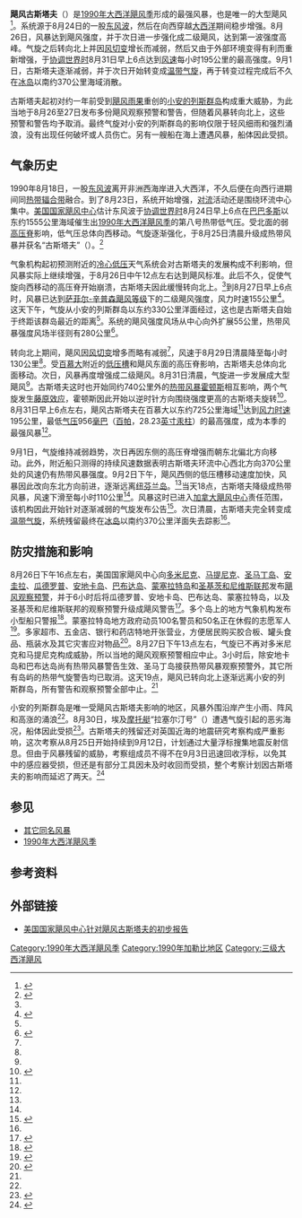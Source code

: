 {{Infobox Hurricane
| Name=飓风古斯塔夫<br />{{lang|en|Hurricane Gustav}}
| Type=飓风
| Year=1990
| Basin=Atl
| Image location=Gustav 30 August 1990.jpg
| Image name=8月30日的飓风古斯塔夫
| Formed=1990年8月24日
| Dissipated=1990年9月3日
| 1-min winds=105
| Pressure=956
| Damages=Minimal
| Fatalities=无报道
| Areas=[[小安的列斯群岛|小安的列斯群岛]]
| Hurricane season=[[1990年大西洋飓风季|1990年大西洋飓风季]]
}}
'''飓风古斯塔夫'''（{{lang-en|Hurricane Gustav}}）是[[1990年大西洋飓风季|1990年大西洋飓风季]]形成的最强风暴，也是唯一的大型飓风<ref name="ATLHURDAT">{{cite web | author = [[国家飓风中心|National Hurricane Center]] | title = Atlantic Best Tracks, 1851 to 2008 | year = 2009 | archiveurl = https://web.archive.org/web/20150626211932/http://www.aoml.noaa.gov/hrd/hurdat/tra51to08.txt | publisher = [[美国国家海洋和大气管理局|National Oceanic and Atmospheric Administration]] | accessdate = 2015-11-25 | archivedate = 2015-06-26 | deadurl = no | url = http://www.aoml.noaa.gov/hrd/hurdat/tra51to08.txt | format = TXT }}</ref>。系统源于8月24日的一股[[东风波|东风波]]，然后在向西穿越[[大西洋|大西洋]]期间稳步增强。8月26日，风暴达到飓风强度，并于次日进一步强化成二级飓风，达到第一波强度高峰。气旋之后转向北上并因[[风切变|风切变]]增长而减弱，然后又由于外部环境变得有利而重新增强，于[[协调世界时|协调世界时]]8月31日早上6点达到[[最大持续风速|风速]]每小时195公里的最高强度。9月1日，古斯塔夫逐渐减弱，并于次日开始转变成[[温带气旋|温带气旋]]，再于转变过程完成后不久在[[冰岛|冰岛]]以南约370公里海域消散。

古斯塔夫起初对约一年前受到[[飓风雨果|飓风雨果]]重创的[[小安的列斯群岛|小安的列斯群岛]]构成重大威胁，为此当地于8月26至27日发布多份飓风观察预警和警告，但随着风暴转向北上，这些预警和警告均予取消。最终气旋对小安的列斯群岛的影响仅限于轻风细雨和强烈涌浪，没有出现任何破坏或人员伤亡。另有一艘船在海上遭遇风暴，船体因此受损。

== 气象历史 ==
{{storm path|Gustav 1990 track.png}}
1990年8月18日，一股[[东风波|东风波]]离开非洲西海岸进入大西洋，不久后便在向西行进期间同[[热带辐合带|热带辐合带]]融合。到了8月23日，系统开始增强，[[对流|对流]]活动还是围绕环流中心集中。[[国家飓风中心|美国国家飓风中心]]估计东风波于[[协调世界时|协调世界时]]8月24日早上6点在[[巴巴多斯|巴巴多斯]]以东约1555公里海域催生出[[1990年大西洋飓风季|1990年大西洋飓风季]]的第八号热带低气压。受北面的弱[[高压脊|高压脊]]影响，低气压总体向西移动。气旋逐渐强化，于8月25日清晨升级成热带风暴并获名“古斯塔夫”（{{lang|en|Gustav}}）。<ref name="TCR1">{{cite report | author = Hal Gerrish | publisher = National Hurricane Center | year = 1991 | accessdate = 2016-01-14 | title = Hurricane Gustav Preliminary Report Page 1 | format = [[GIF|GIF]] | archiveurl = https://web.archive.org/web/20151122042313/http://www.nhc.noaa.gov/archive/storm_wallets/atlantic/atl1990-prelim/gustav/prelim01.gif | url = http://www.nhc.noaa.gov/archive/storm_wallets/atlantic/atl1990-prelim/gustav/prelim01.gif | deadurl = no | archivedate = 2015-11-22 | date =  }}</ref>

气象机构起初预测附近的[[冷心低压|冷心低压]]天气系统会对古斯塔夫的发展构成不利影响，但风暴实际上继续增强，于{{lang|en|[[协调世界时|UTC]]}}8月26日中午12点左右达到飓风标准。此后不久，促使气旋向西移动的高压脊开始崩溃，古斯塔夫因此缓慢转向北上。<ref name="TCR1" />到{{lang|en|UTC}}8月27日早上6点时，风暴已达到[[萨菲尔-辛普森飓风等级|萨菲尔-辛普森飓风等级]]下的二级飓风强度，风力时速155公里<ref name="TCR7">{{cite report | author = Hal Gerrish | publisher = National Hurricane Center | year = 1991 | accessdate = 2016-01-14 | title = Hurricane Gustav Preliminary Report Page 7 | url = http://www.nhc.noaa.gov/archive/storm_wallets/atlantic/atl1990-prelim/gustav/prelim07.gif | deadurl = no | archiveurl = https://web.archive.org/web/20151002020945/http://www.nhc.noaa.gov/archive/storm_wallets/atlantic/atl1990-prelim/gustav/prelim07.gif | archivedate = 2015-10-02 | date =  }}</ref>。这天下午，气旋从小安的列斯群岛以东约330公里洋面经过，这也是古斯塔夫自始于终距该群岛最近的距离<ref name="TCR1" />。系统的飓风强度风场从中心向外扩展55公里，热带风暴强度风场半径则有280公里<ref name="UPI">{{cite news | author = Staff Writer | date = 1990-08-27 | title = Gustav spares northeast Caribbean | publisher = ''United Press International''}}</ref>。

转向北上期间，飓风因[[风切变|风切变]]增多而略有减弱<ref name="TCR1" />，风速于8月29日清晨降至每小时130公里<ref name="TCR7" />。受[[百慕大|百慕大]]附近的[[低压槽|低压槽]]和飓风东面的高压脊影响，古斯塔夫总体向北面移动。次日，风暴再度增强成二级飓风。8月31日清晨，气旋进一步发展成大型飓风<ref name="TCR7" />。古斯塔夫这时也开始同约740公里外的[[1990年大西洋飓风季#热带风暴霍顿斯|热带风暴霍顿斯]]相互影响，两个气旋发生[[藤原效应|藤原效应]]，霍顿斯因此开始以逆时针方向围绕强度更高的古斯塔夫旋转<ref name="TCR2">{{cite report | author = Hal Gerrish | publisher = National Hurricane Center | year = 1991 | accessdate = 2016-01-14 | title = Hurricane Gustav Preliminary Report Page 2 | archivedate = 2015-11-22 | url = http://www.nhc.noaa.gov/archive/storm_wallets/atlantic/atl1990-prelim/gustav/prelim02.gif | deadurl = no | archiveurl = https://web.archive.org/web/20151122101714/http://www.nhc.noaa.gov/archive/storm_wallets/atlantic/atl1990-prelim/gustav/prelim02.gif | format = GIF | date =  }}</ref>。{{lang|en|UTC}}8月31日早上6点左右，飓风古斯塔夫在百慕大以东约725公里海域<ref name="TCR2" />达到[[最大持续风速|风力时速]]195公里，最低[[气压|气压]]956[[巴|毫巴]]（[[帕斯卡|百帕]]，28.23[[英寸汞柱|英寸汞柱]]）的最高强度，成为本季的最强风暴<ref name="TCR7" />。

9月1日，气旋维持减弱趋势，次日再因东侧的高压脊增强而朝东北偏北方向移动。此外，附近船只测得的持续风速数据表明古斯塔夫环流中心西北方向370公里处的风速仍有热带风暴强度。9月2日下午，飓风西侧的低压槽移动速度加快，风暴因此改向东北方向前进，逐渐远离[[纽芬兰岛|纽芬兰岛]]。<ref name="TCR2" />{{lang|en|UTC}}当天18点，古斯塔夫降级成热带风暴，风速下滑至每小时110公里<ref name="TCR7" />。风暴这时已进入[[加拿大飓风中心|加拿大飓风中心]]责任范围，该机构因此开始针对逐渐减弱的气旋发布公告<ref>{{cite report | author = Staff Writer | publisher = Canadian Hurricane Centre | archiveurl = https://web.archive.org/web/20060513213030/http://www.atl.ec.gc.ca/weather/hurricane/storm90.html | url = http://www.atl.ec.gc.ca/weather/hurricane/storm90.html | date = 2003-09-18 | accessdate = 2006-05-13 | title = Storms of 1990 | archivedate = 2006-05-13 | deadurl = yes }}</ref>。次日清晨，古斯塔夫完全转变成[[温带气旋|温带气旋]]，系统残留最终在[[冰岛|冰岛]]以南约370公里洋面失去踪影<ref name="TCR2" />。

== 防灾措施和影响 ==
{{lang|en|UTC}}8月26日下午16点左右，美国国家飓风中心向[[多米尼克|多米尼克]]、[[马提尼克|马提尼克]]、[[圣马丁岛_(加勒比海)|圣马丁岛]]、[[安圭拉|安圭拉]]、[[瓜德罗普|瓜德罗普]]、[[安地卡岛|安地卡岛]]、[[巴布达岛|巴布达岛]]、[[蒙塞拉特岛|蒙塞拉特岛]]和[[圣基茨和尼维斯联邦|圣基茨和尼维斯联邦]]发布[[热带气旋警告|飓风观察预警]]，并于6小时后将瓜德罗普、安地卡岛、巴布达岛、蒙塞拉特岛，以及圣基茨和尼维斯联邦的观察预警升级成飓风警告<ref name="TCR8">{{cite report | author = Hal Gerrish | publisher = National Hurricane Center | year = 1991 | archiveurl = https://web.archive.org/web/20151002020946/http://www.nhc.noaa.gov/archive/storm_wallets/atlantic/atl1990-prelim/gustav/prelim08.gif | archivedate = 2015-10-02 | accessdate = 2016-01-14 | title = Hurricane Gustav Preliminary Report Page 8 | url = http://www.nhc.noaa.gov/archive/storm_wallets/atlantic/atl1990-prelim/gustav/prelim08.gif | deadurl = no | format = GIF | date =  }}</ref>。多个岛上的地方气象机构发布小型船只警报<ref>{{cite news | author = Staff Writer | newspaper = ''The Gleaner'' | date = 1990-08-27 | title = Gustav upgraded to hurricane}}</ref>。蒙塞拉特岛地方政府动员100名警员和50名正在休假的志愿军人<ref>{{cite news | author = Staff Writer | date = 1990-08-27 | title = Hurricane Warnings Come Down As Storm Heads Past Islands | publisher = ''Associated Press''}}</ref>。多家超市、五金店、银行和药店特地开张营业，方便居民购买胶合板、罐头食品、瓶装水及其它灾害应对物品<ref>{{cite news | agency = [[美联社|Associated Press]] | newspaper = ''Gainesville Sun'' | date = 1990-08-28 | accessdate = 2016-01-14 | title = Gustav moves past Caribbean islands | url = https://news.google.com/newspapers?id=KPARAAAAIBAJ&sjid=QuoDAAAAIBAJ&pg=4131,9240972&dq=hurricane+gustav&hl=zh-CN | archive-date = 2020-12-15 | archive-url = https://web.archive.org/web/20201215033329/https://news.google.com/newspapers?id=KPARAAAAIBAJ&sjid=QuoDAAAAIBAJ&pg=4131%2C9240972&dq=hurricane+gustav&hl=zh-CN | dead-url = no }}</ref>。{{lang|en|UTC}}8月27日下午13点左右，气旋已不再对多米尼克和马提尼克构成威胁，所以当地的飓风观察预警相应中止。3小时后，除安地卡岛和巴布达岛尚有热带风暴警告生效、圣马丁岛接获热带风暴观察预警外，其它所有岛屿的热带气旋警告均已取消。{{lang|en|UTC}}这天19点，飓风已转向北上逐渐远离小安的列斯群岛，所有警告和观察预警全部中止。<ref name="TCR8" />

小安的列斯群岛是唯一受飓风古斯塔夫影响的地区，风暴外围沿岸产生小雨、阵风和高涨的涌浪<ref name="UPI" />。8月30日，埃及[[摩托船|摩托艇]]“拉塞尔汀号”（{{lang|en|Raseltin}}）遭遇气旋引起的恶劣海况，船体因此受损<ref>{{cite news | author = Staff Writer | date = 1990-09-04 | title = Casualties | publisher = ''Lloyd's List''}}</ref>。古斯塔夫的残留还对英国近海的地震研究考察构成严重影响，这次考察从8月25日开始持续到9月12日，计划通过大量浮标搜集地震反射信息。但由于风暴残留的威胁，考察组成员不得不在9月3日迅速回收浮标，以免其中的感应器受损，但还是有部分工具因未及时收回而受损，整个考察计划因古斯塔夫的影响而延迟了两天。<ref>{{cite report | author = Dr. C.P. Summerhayes | publisher = Institute of Oceanographic Sciences Deacon Laboratory | year = 1990 | title = Cruise Report Number 218}}</ref>

== 参见 ==
{{Portal|热带气旋}}
* [[颶風古斯塔夫|其它同名风暴]]
* [[1990年大西洋飓风季|1990年大西洋飓风季]]

== 参考资料 ==
{{reflist|30em}}

== 外部链接 ==
*[http://www.nhc.noaa.gov/archive/storm_wallets/atlantic/atl1990-prelim/gustav/ 美国国家飓风中心针对飓风古斯塔夫的初步报告]{{Wayback|url=http://www.nhc.noaa.gov/archive/storm_wallets/atlantic/atl1990-prelim/gustav/ |date=20151001210313 }}

{{1990 Atlantic hurricane season buttons}}

{{DEFAULTSORT:Gustav (1990)}}
[[Category:1990年大西洋飓风季|Category:1990年大西洋飓风季]]
[[Category:1990年加勒比地区|Category:1990年加勒比地区]]
[[Category:三级大西洋飓风|Category:三级大西洋飓风]]
{{Good article}}